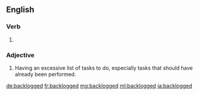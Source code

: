 ==English==

===Verb===
{{head|en|verb form}}

# {{en-past of|backlog}}

===Adjective===
{{en-adj}}

# Having an excessive list of tasks to do, especially tasks that should have already been performed.

[[de:backlogged]]
[[fr:backlogged]]
[[mg:backlogged]]
[[ml:backlogged]]
[[ja:backlogged]]